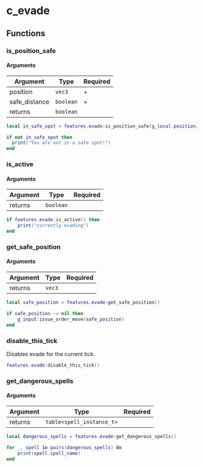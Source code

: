 # c_evade

## Functions

### is_position_safe

#### Arguments

| Argument      | Type      | Required |
|---------------|-----------|----------|
| position      | `vec3`    | +        |
| safe_distance | `boolean` | +        |
| returns       | `boolean` |          |


```lua
local in_safe_spot = features.evade:is_position_safe(g_local.position, true)

if not in_safe_spot then
  print("You are not in a safe spot!")
end
```

### is_active

#### Arguments

| Argument      | Type      | Required |
|---------------|-----------|----------|
| returns       | `boolean` |          |

```lua
if features.evade:is_active() then
    print("currently evading")
end
```

### get_safe_position

#### Arguments

| Argument | Type   | Required |
|----------|--------|----------|
| returns  | `vec3` |          |


```lua
local safe_position = features.evade:get_safe_position()

if safe_position ~= nil then
    g_input:issue_order_move(safe_position)
end
```

### disable_this_tick

Disables evade for the current tick.

```lua
features.evade:disable_this_tick()
```

### get_dangerous_spells

#### Arguments

| Argument | Type                      | Required |
|----------|---------------------------|----------|
| returns  | `table<spell_instance_t>` |          |

```lua
local dangerous_spells = features.evade:get_dangerous_spells()

for _, spell in pairs(dangerous_spells) do
    print(spell.spell_name)
end
```

